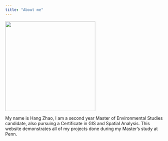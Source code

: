 ```yaml
---
title: "About me"
---
```


<!-- Use a grid -->
::: {.grid}

<!-- Left column has a width of 4/12 and shows a picture of me -->
::: {.g-col-4}
![](images/Hang_pic.jpg){width=3in}
:::

<!-- Text gets a column with width 8/12 -->
::: {.g-col-8}

My name is Hang Zhao, I am a second year Master of Environmental Studies candidate, also pursuing a Certificate in GIS and Spatial Analysis. This website demonstrates all of my projects done during my Master's study at Penn. 

::: 

:::



